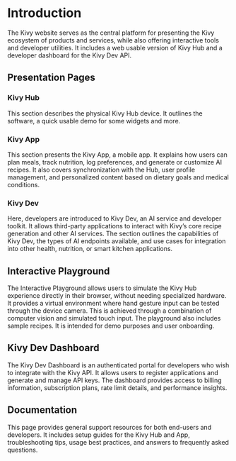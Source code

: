 # Introduction

The Kivy website serves as the central platform for presenting the Kivy ecosystem of products and services, while also offering interactive tools and developer utilities. It includes a web usable version of Kivy Hub and a developer dashboard for the Kivy Dev API.

## Presentation Pages

### Kivy Hub

This section describes the physical Kivy Hub device. It outlines the software, a quick usable demo for some widgets and more.

### Kivy App

This section presents the Kivy App, a mobile app. It explains how users can plan meals, track nutrition, log preferences, and generate or customize AI recipes. It also covers synchronization with the Hub, user profile management, and personalized content based on dietary goals and medical conditions.

### Kivy Dev

Here, developers are introduced to Kivy Dev, an AI service and developer toolkit. It allows third-party applications to interact with Kivy’s core recipe generation and other AI services. The section outlines the capabilities of Kivy Dev, the types of AI endpoints available, and use cases for integration into other health, nutrition, or smart kitchen applications.

## Interactive Playground

The Interactive Playground allows users to simulate the Kivy Hub experience directly in their browser, without needing specialized hardware. It provides a virtual environment where hand gesture input can be tested through the device camera. This is achieved through a combination of computer vision and simulated touch input. The playground also includes sample recipes. It is intended for demo purposes and user onboarding.

## Kivy Dev Dashboard

The Kivy Dev Dashboard is an authenticated portal for developers who wish to integrate with the Kivy API. It allows users to register applications and generate and manage API keys. The dashboard provides access to billing information, subscription plans, rate limit details, and performance insights.

## Documentation

This page provides general support resources for both end-users and developers. It includes setup guides for the Kivy Hub and App, troubleshooting tips, usage best practices, and answers to frequently asked questions.
